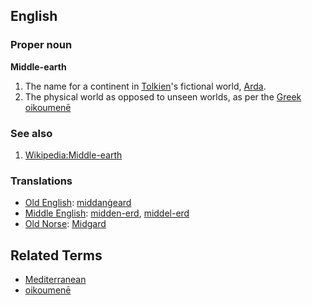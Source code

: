 ==English==

===Proper noun===
'''Middle-earth'''

# The name for a continent in [[Tolkien]]'s fictional world, [[Arda]].
# The physical world as opposed to unseen worlds, as per the [[Greek]] [[oikoumenē]]

===See also===

# [[Wikipedia:Middle-earth]]

===Translations===

* [[Old English]]:  [[middanġeard]]
* [[Middle English]]:  [[midden-erd]], [[middel-erd]]
* [[Old Norse]]:  [[Midgard]]

==Related Terms==
* [[Mediterranean]]
* [[oikoumenē]]